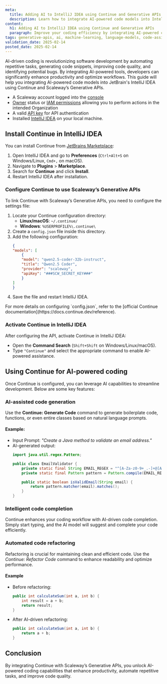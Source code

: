 ```yaml
---
meta:
  title: Adding AI to IntelliJ IDEA using Continue and Generative APIs
  description: Learn how to integrate AI-powered code models into IntelliJ IDEA with Continue and Scaleway's Generative APIs.
content:
  h1: Adding AI to IntelliJ IDEA using Continue and Generative APIs
  paragraph: Improve your coding efficiency by integrating AI-powered code models into IntelliJ IDEA. With Continue and Scaleway's Generative APIs, you can use AI to understand, generate, and optimize code.
tags: generative-apis, ai, machine-learning, language-models, code-assistance, intellij-idea, continue
validation_date: 2025-02-14
posted_date: 2025-02-14
---
```


AI-driven coding is revolutionizing software development by automating repetitive tasks, generating code snippets, improving code quality, and identifying potential bugs. 
By integrating AI-powered tools, developers can significantly enhance productivity and optimize workflows. 
This guide will help you integrating AI-powered code models into JetBrain's IntelliJ IDEA using Continue and Scaleway’s Generative APIs.

<Macro id="requirements" />

- A Scaleway account logged into the [console](https://console.scaleway.com)
- [Owner](/iam/concepts/#owner) status or [IAM permissions](/iam/concepts/#permission) allowing you to perform actions in the intended Organization
- A valid [API key](/iam/how-to/create-api-keys/) for API authentication
- Installed [IntelliJ IDEA](https://www.jetbrains.com/idea/) on your local machine.

## Install Continue in IntelliJ IDEA

You can install Continue from [JetBrains Marketplace](https://plugins.jetbrains.com/plugin/22707-continue):

1. Open IntelliJ IDEA and go to **Preferences** (`Ctrl+Alt+S` on Windows/Linux, `Cmd+,` on macOS).
2. Navigate to **Plugins** > **Marketplace**.
3. Search for **Continue** and click **Install**.
4. Restart IntelliJ IDEA after installation.

### Configure Continue to use Scaleway’s Generative APIs

To link Continue with Scaleway’s Generative APIs, you need to configure the settings file:

1. Locate your Continue configuration directory:
   - **Linux/macOS**: `~/.continue/`
   - **Windows**: `%USERPROFILE%\.continue\`
2. Create a `config.json` file inside this directory.
3. Add the following configuration:
    ```json
    {
    "models": [
        {
        "model": "qwen2.5-coder-32b-instruct",
        "title": "Qwen2.5 Coder",
        "provider": "scaleway",
        "apiKey": "###SCW_SECRET_KEY###"
        }
    ]
    }
    ```
4. Save the file and restart IntelliJ IDEA.

<Message type="tip">
  For more details on configuring `config.json`, refer to the [official Continue documentation](https://docs.continue.dev/reference).
</Message>

### Activate Continue in IntelliJ IDEA

After configuring the API, activate Continue in IntelliJ IDEA:

- Open the **Command Search** (`Shift+Shift` on Windows/Linux/macOS).
- Type `"Continue"` and select the appropriate command to enable AI-powered assistance.

## Using Continue for AI-powered coding

Once Continue is configured, you can leverage AI capabilities to streamline development. Below are some key features:

### AI-assisted code generation

Use the **Continue: Generate Code** command to generate boilerplate code, functions, or even entire classes based on natural language prompts.

#### Example:

- Input Prompt: *"Create a Java method to validate an email address."*
- AI-generated output:
    ```java
    import java.util.regex.Pattern;

    public class EmailValidator {
        private static final String EMAIL_REGEX = "^[A-Za-z0-9+_.-]+@[A-Za-z0-9.-]+$";
        private static final Pattern pattern = Pattern.compile(EMAIL_REGEX);

        public static boolean isValidEmail(String email) {
            return pattern.matcher(email).matches();
        }
    }
    ```

### Intelligent code completion

Continue enhances your coding workflow with AI-driven code completion. Simply start typing, and the AI model will suggest and complete your code efficiently.

### Automated code refactoring

Refactoring is crucial for maintaining clean and efficient code. Use the *Continue: Refactor Code* command to enhance readability and optimize performance.

#### Example

- Before refactoring:
    ```java
    public int calculateSum(int a, int b) {
        int result = a + b;
        return result;
    }
    ```

- After AI-driven refactoring:
    ```java
    public int calculateSum(int a, int b) {
        return a + b;
    }
    ```

## Conclusion

By integrating Continue with Scaleway’s Generative APIs, you unlock AI-powered coding capabilities that enhance productivity, automate repetitive tasks, and improve code quality.

